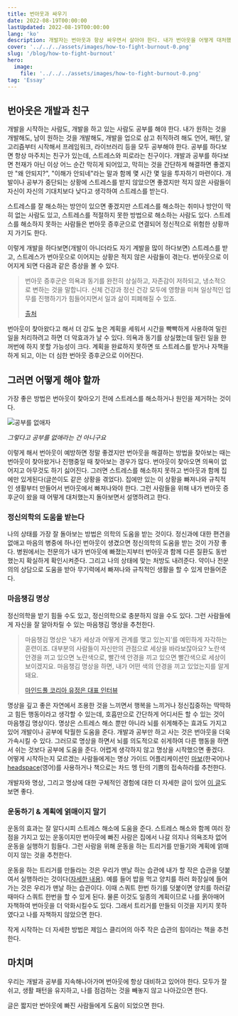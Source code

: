 ```yaml
---  
title: 번아웃과 싸우기
date: 2022-08-19T00:00:00
lastUpdated: 2022-08-19T00:00:00
lang: 'ko'
description: 개발자는 번아웃과 항상 싸우면서 살아야 한다. 내가 번아웃을 어떻게 대처했는지, 지금은 어떻게 살고 있는지 회고하는 글을 써본다.  
cover: '../../../assets/images/how-to-fight-burnout-0.png'
slug: '/blog/how-to-fight-burnout'
hero:
  image:
    file: '../../../assets/images/how-to-fight-burnout-0.png'
tag: 'Essay'
---
```


## 번아웃은 개발과 친구

개발을 시작하는 사람도, 개발을 하고 있는 사람도 공부를 해야 한다. 내가 원하는 것을 개발해도, 남이 원하는 것을 개발해도, 개발을 업으로 삼고 취직하려 해도 언어, 패턴, 알고리즘부터 시작해서 프레임워크, 라이브러리 등을 모두 공부해야 한다. 공부를 하다보면 항상 마주치는 친구가 있는데, 스트레스와 피로라는 친구이다. 개발과 공부를 하다보면 천재가 아닌 이상 어느 순간 막히게 되어있고, 막히는 것을 간단하게 해결하면 좋겠지만 "왜 안되지?", "이해가 안되네"라는 말과 함께 몇 시간 몇 일을 투자하기 마련이다. 개발이나 공부가 중단되는 상황에 스트레스를 받지 않았으면 좋겠지만 적지 않은 사람들이 자신이 자신의 기대치보다 낮다고 생각하여 스트레스를 받는다.

스트레스를 잘 해소하는 방안이 있으면 좋겠지만 스트레스를 해소하는 취미나 방안이 딱히 없는 사람도 있고, 스트레스를 적절하지 못한 방법으로 해소하는 사람도 있다. 스트레스를 해소하지 못하는 사람들은 번아웃 증후군으로 연결되어 정신적으로 위험한 상황까지 가기도 한다.

이렇게 개발을 하다보면(개발이 아니더라도 자기 계발을 많이 하다보면) 스트레스를 받고, 스트레스가 번아웃으로 이어지는 상황은 적지 않은 사람들이 겪는다. 번아웃으로 이어지게 되면 다음과 같은 증상을 볼 수 있다.

> 번아웃 증후군은 의욕과 동기를 완전히 상실하고, 자존감이 저하되고, 냉소적으로 변하는 것을 말합니다. 신체 건강과 정신 건강 모두에 영향을 미쳐 일상적인 업무를 진행하기가 힘들어지면서 일과 삶이 피폐해질 수 있죠.
>  
> [출처](https://experience.dropbox.com/ko-kr/resources/burnout)

번아웃이 찾아왔다고 해서 더 강도 높은 계획을 세워서 시간을 빡빡하게 사용하여 밀린 일을 처리하려고 하면 더 악효과가 날 수 있다. 의욕과 동기를 상실했는데 밀린 일을 한꺼번에 하지 못할 가능성이 크다. 계획을 완료하지 못하면 또 스트레스를 받거나 자책을 하게 되고, 이는 더 심한 번아웃 증후군으로 이어진다.

## 그러면 어떻게 해야 할까

가장 좋은 방법은 번아웃이 찾아오기 전에 스트레스를 해소하거나 원인을 제거하는 것이다. 

![공부를 없애자](../../../assets/images/how-to-fight-burnout-1.jpg)

_그렇다고 공부를 없애라는 건 아니구요_

이렇게 해서 번아웃이 예방하면 정말 좋겠지만 번아웃을 해결하는 방법을 찾아보는 때는 번아웃이 찾아왔거나 진행중일 때 찾아보는 경우가 많다. 번아웃이 찾아오면 의욕이 없어지고 아무것도 하기 싫어진다. 그러면 스트레스를 해소하지 못하고 번아웃과 함께 집에만 있게된다(글쓴이도 같은 상황을 겪었다). 집에만 있는 이 상황을 빠져나와 규칙적인 생활부터 만들어서 번아웃에서 빠져나와야 한다. 그런 사람들을 위해 내가 번아웃 증후군이 왔을 때 어떻게 대처했는지 돌아보면서 설명하려고 한다.

### 정신의학의 도움을 받는다

나의 상태를 가장 잘 돌아보는 방법은 의학의 도움을 받는 것이다. 정신과에 대한 편견을 없애고 마음의 병중에 하나인 번아웃이 생겼으면 정신의학의 도움을 받는 것이 가장 좋다. 병원에서는 전문의가 내가 번아웃에 빠졌는지부터 번아웃과 함께 다른 질환도 동반했는지 확실하게 확인시켜준다. 그리고 나의 상태에 맞는 처방도 내려준다. 약이나 전문의의 상담으로 도움을 받아 무기력에서 빠져나와 규칙적인 생활을 할 수 있게 만들어준다. 

### 마음챙김 명상

정신의학을 받기 힘들 수도 있고, 정신의학으로 충분하지 않을 수도 있다. 그런 사람들에게 자신을 잘 알아차릴 수 있는 마음챙김 명상을 추천한다.

> 마음챙김 명상은 ‘내가 세상과 어떻게 관계를 맺고 있는지’를 예민하게 자각하는 훈련이죠. 대부분의 사람들이 자신만의 관점으로 세상을 바라보잖아요? 노란색 안경을 끼고 있으면 노란색으로, 빨간색 안경을 끼고 있으면 빨간색으로 세상이 보이겠지요. 마음챙김 명상을 하면, 내가 어떤 색의 안경을 끼고 있었는지를 알게 돼요.
>
> [마인드풀 코리아 유정은 대표 인터뷰](https://ppss.kr/archives/242738)

명상을 깊고 좋은 자연에서 조용한 것을 느끼면서 행복을 느끼거나 정신집중하는 딱딱하고 힘든 행동이라고 생각할 수 있는데, 호흡만으로 간단하게 어디서든 할 수 있는 것이 마음챙김 명상이다. 명상은 스트레스 해소 뿐만 아니라 뇌를 쉬게해주는 효과도 가지고 있어 개발이나 공부에 탁월한 도움을 준다. 개발과 공부만 하고 사는 것은 번아웃을 더욱 가속시킬 수 있다. 그러므로 명상을 하면서 뇌를 의도적으로 쉬게하여 다른 행동을 하면서 쉬는 것보다 공부에 도움을 준다. 어렵게 생각하지 않고 명상을 시작했으면 좋겠다. 어떻게 시작하는지 모르겠는 사람들에게는 명상 가이드 어플리케이션인 [마보](https://play.google.com/store/apps/details?id=com.mabopractice.app&hl=ko&gl=US)(한국어)나 [headspace](https://play.google.com/store/apps/details?id=com.getsomeheadspace.android&hl=ko&gl=US)(영어)를 사용하거나 책으로는 차드 멩 탄의 기쁨의 접속하라를 추천한다.

개발자와 명상, 그리고 명상에 대한 구체적인 경험에 대한 더 자세한 글이 있어 [이 글](https://blog.shiren.dev/2020-03-24-%EA%B0%9C%EB%B0%9C%EC%9E%90%EC%99%80%EB%AA%85%EC%83%81/)도 보면 좋다.

### 운동하기 & 계획에 얽매이지 말기

운동의 효과는 잘 알다시피 스트레스 해소에 도움을 준다. 스트레스 해소와 함께 여러 장점을 가지고 있는 운동이지만 번아웃에 빠진 사람은 집에서 나갈 의지나 의욕조차 없어 운동을 실행하기 힘들다. 그런 사람을 위해 운동을 하는 트리거를 만들기와 계획에 얽매이지 않는 것을 추천한다. 

운동을 하는 트리거를 만들라는 것은 우리가 맨날 하는 습관에 내가 할 작은 습관을 덧붙여서 실행하라는 것이다([자세한 내용](https://www.youtube.com/watch?v=75d_29QWELk)). 예를 들어 밥을 먹고 양치를 하러 화장실에 들어가는 것은 우리가 맨날 하는 습관이다. 이때 스쿼트 한번 하기를 덧붙이면 양치를 하러갈때마다 스쿼트 한번을 할 수 있게 된다. 물론 이것도 일종의 계획이므로 나를 옭아매어 자책하여 번아웃을 더 악화시킬수도 있다. 그래서 트리거를 만들되 이것을 지키지 못하였다고 나를 자책하지 않았으면 한다.

작게 시작하는 더 자세한 방법은 제임스 클리어의 아주 작은 습관의 힘이라는 책을 추천한다.

## 마치며

우리는 개발과 공부를 지속해나아가며 번아웃에 항상 대비하고 있어야 한다. 모두가 잘 쉬고, 생활 패턴을 유지하고, 나를 점검하는 것을 빼놓지 않고 나아갔으면 한다.

글은 짧지만 번아웃에 빠진 사람들에게 도움이 되었으면 한다.